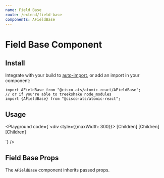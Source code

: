 ```yaml
---
name: Field Base
route: /extend/field-base
components: AFieldBase
---
```



# Field Base Component

## Install

Integrate with your build to [auto-import](/#integrating), or add an import in your component:

```
import AFieldBase from "@cisco-ats/atomic-react/AFieldBase";
// or if you're able to treekshake node_modules
import {AFieldBase} from "@cisco-ats/atomic-react";
```

## Usage

<Playground
  code={`<div style={{maxWidth: 300}}>
  <AFieldBase
    className="mb-3"
    label="Label - Normal"
    hint="This is a sample of hint text below a form field">
    [Children]
  </AFieldBase>
  <AFieldBase
    className="mb-3"
    label="Label - Warning"
    hint="This is a sample of hint text below a form field"
    validationState="warning">
    [Children]
  </AFieldBase>
  <AFieldBase
    className="mb-3"
    label="Label - Danger"
    hint="This is a sample of hint text below a form field"
    validationState="danger">
    [Children]
  </AFieldBase>
</div>
`}
/>

## Field Base Props

The `AFieldBase` component inherits passed props.

<Props of="AFieldBase" />
